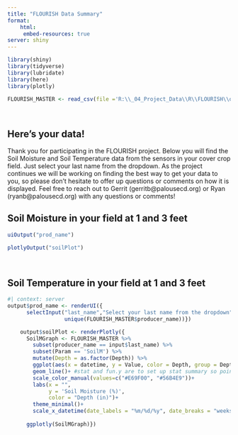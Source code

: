 ```yaml
---
title: "FLOURISH Data Summary"
format:
    html:
     embed-resources: true
server: shiny
---
```


```r

library(shiny)
library(tidyverse)
library(lubridate)
library(here)
library(plotly)

FLOURISH_MASTER <- read_csv(file ='R:\\_04_Project_Data\\R\\FLOURISH\\outputs\\FLOURISH_MASTER.csv' )

 
```

## Here's your data!

Thank you for participating in the FLOURISH project. Below you will find the Soil Moisture and Soil Temperature data from the sensors in your cover crop field. Just select your last name from the dropdown. As the project continues we will be working on finding the best way to get your data to you, so please don't hesitate to offer up questions or comments on how it is displayed. Feel free to reach out to Gerrit (gerritb\@palousecd.org) or Ryan (ryanb\@palousecd.org) with any questions or comments!

## Soil Moisture in your field at 1 and 3 feet

```r

uiOutput("prod_name")

plotlyOutput("soilPlot")
        
                    
```

## Soil Temperature in your field at 1 and 3 feet

```r
#| context: server
output$prod_name <- renderUI({
      selectInput("last_name","Select your last name from the dropdown",
                  unique(FLOURISH_MASTER$producer_name))})

    output$soilPlot <- renderPlotly({
      SoilMGraph <- FLOURISH_MASTER %>%
        subset(producer_name == input$last_name) %>% 
        subset(Param == 'SoilM') %>% 
        mutate(Depth = as.factor(Depth)) %>% 
        ggplot(aes(x = datetime, y = Value, color = Depth, group = Depth))+
        geom_line()+ #stat and fun.y are to set up stat summary so points can be connected despite being discrete data
        scale_color_manual(values=c("#E69F00", "#56B4E9"))+
        labs(x = "",
             y = 'Soil Moisture (%)',
             color = "Depth (in)")+
        theme_minimal()+
        scale_x_datetime(date_labels = "%m/%d/%y", date_breaks = "weeks")
      
      ggplotly(SoilMGraph)})


```
